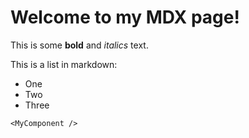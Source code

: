 # Welcome to my MDX page!

This is some **bold** and _italics_ text.

This is a list in markdown:

- One
- Two
- Three

```tsx
<MyComponent />
```
